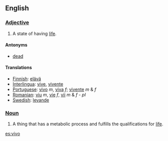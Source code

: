 ==English==

=== [[Adjective]] ===
#A state of having [[life]].

==== Antonyms ====
*[[dead]]

==== Translations ====
*[[Finnish]]: [[elävä]]
*[[Interlingua]]: [[vive]], [[vivente]]
*[[Portuguese]]: [[vivo]] ''m'', [[viva]] ''f''; [[vivente]] ''m'' & ''f''
*[[Romanian]]: [[viu]] ''m'', [[vie]] ''f'', [[vii]] ''m'' & ''f'' - ''pl''
*[[Swedish]]: [[levande]]

=== [[Noun]] ===
#A thing that has a metabolic process and fulfills the qualifications for [[life]].

[[es:vivo]]